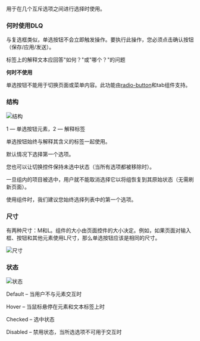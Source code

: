 用于在几个互斥选项之间进行选择时使用。

### 何时使用DLQ

与复选框类似，单选按钮不会立即触发操作。要执行此操作，您必须点击确认按钮（保存/应用/发送）。

标签上的解释文本应回答"如何？"或"哪个？"的问题

**何时不使用**

单选按钮不能用于切换页面或菜单内容。此功能由[radio-button](https://gravity-ui.com/design/guides/radio-button)和tab组件支持。

### 结构

![结构](/static/images/design/Radio/radio-content.png)

1 — 单选按钮元素，2 — 解释标签

单选按钮始终与解释其含义的标签一起使用。

默认情况下选择第一个选项。

您也可以让切换控件保持未选中状态（当所有选项都被移除时）。

一旦组内的项目被选中，用户就不能取消选择它以将组恢复到其原始状态（无需刷新页面）。

使用组件时，我们建议您始终选择列表中的第一个选项。

### 尺寸

有两种尺寸：M和L。组件的大小由页面控件的大小决定。例如，如果页面对输入框、按钮和其他元素使用L尺寸，那么单选按钮应该是相同的尺寸。

![尺寸](/static/images/design/Radio/radio-size.png)

### 状态

![状态](/static/images/design/Radio/radio-state.png)

Default – 当用户不与元素交互时

Hover – 当鼠标悬停在元素和文本标签上时

Checked – 选中状态

Disabled – 禁用状态，当所选选项不可用于交互时
